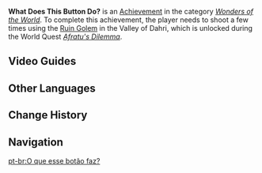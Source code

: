 {{Achievement Infobox
|title        = 
|id           = 81275
|order id     = 1261
|category     = Wonders of the World
|description  = As long as you miss, it isn't a big deal.
|requirements = Operate the [[Ruin Golem (Valley of Dahri)|Ruin Golem]].
|primogems    = 5
|tracking     = 
|topic        = 
|hidden       = 1
|type         = Exploration
}}
'''What Does This Button Do?''' is an [[Achievement]] in the category ''[[Wonders of the World]]''. To complete this achievement, the player needs to shoot a few times using the [[Ruin Golem (Valley of Dahri)|Ruin Golem]] in the Valley of Dahri, which is unlocked during the World Quest ''[[Afratu's Dilemma]]''.
<!--
==Gameplay Notes==

==Trivia==
-->
==Video Guides==
{{EVT
|video1   = 5GHSjC3RPrg
|caption1 = What Does This Button Do? Achievement Guide
}}

==Other Languages==
{{Other Languages
|en      = What Does This Button Do?
|zhs     = 让我见识一下巨像的性能吧
|zhs_rm  = Ràng Wǒ Jiànshí Yīxià Jùxiàng de Xìngnéng Ba
|zht     = 讓我見識一下巨像的性能吧
|zht_rm  = Ràng Wǒ Jiànshì Yīxià Jùxiàng de Xìngnéng Ba
|zh_tl   = Let Me Witness the Golem's Capabilities
|ja      = 巨像の性能を見せてもらおうか
|ja_rm   = Kyozou no Seinou wo Misete Moraou ka
|ja_tl   = Would You Let Me Witness the Golem's Capabilities
|ko      = 거상(巨像)의 성능을 보여줘
|ko_rm   = Geosang-ui Seongneungeul Boyeojwo
|ko_tl   = Show Me the Performance of the Colossus
|es      = ¿Qué pasa si pulso este botón?
|es_tl   = 
|fr      = Et ce bouton, ça fait quoi ?
|fr_tl   = What Does This Button Do?
|ru      = А что будет, если нажать на эту кнопку?
|ru_tl   = What Will Happen if I Press This Button?
|th      = ขอฉันชมความสามารถของเจ้ายักษ์นี่เป็นขวัญตาหน่อยเถอะ
|th_rm   = 
|th_tl   = 
|vi      = Hãy Để Ta Thử Tính Năng Của Tượng Khổng Lồ
|vi_tl   = 
|de      = Zeig mir die Fähigkeit des Ruinenriesen
|de_tl   = Show Me the Capabilities of the Ruin Giant
|id      = Apa yang Terjadi Kalau Tombol Ini Dipencet?
|id_tl   = What Happens if This Button is Pressed?
|pt      = O que esse botão faz?
|pt_tl   = 
|tr      = Bu Düğme Ne İşe Yarıyor?
|tr_tl   = 
|it      = A cosa serve questo pulsante?
|it_tl   = 
}}

==Change History==
{{Change History|3.1}}
<!--
==References==
{{Reflist}}
-->
==Navigation==
{{Achievement Navbox}}

[[pt-br:O que esse botão faz?]]